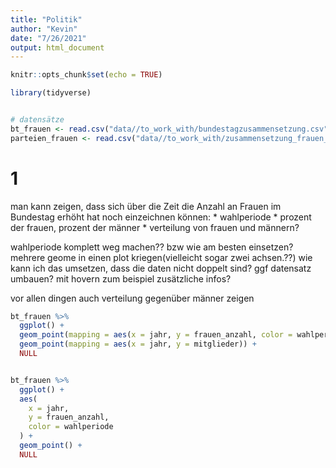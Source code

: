 ```yaml
---
title: "Politik"
author: "Kevin"
date: "7/26/2021"
output: html_document
---
```


```r
knitr::opts_chunk$set(echo = TRUE)

library(tidyverse)


# datensätze
bt_frauen <- read.csv("data//to_work_with/bundestagzusammensetzung.csv")
parteien_frauen <- read.csv("data//to_work_with/zusammensetzung_frauen_parteien.csv")

```



# 1
man kann zeigen, dass sich über die Zeit die Anzahl an Frauen im Bundestag erhöht hat
noch einzeichnen können:
* wahlperiode
* prozent der frauen, prozent der männer
* verteilung von frauen und männern?


wahlperiode komplett weg machen?? bzw wie am besten einsetzen?
mehrere geome in einen plot kriegen(vielleicht sogar zwei achsen.??)
wie kann ich das umsetzen, dass die daten nicht doppelt sind? ggf datensatz umbauen? mit hovern zum beispiel zusätzliche infos?

vor allen dingen auch verteilung gegenüber männer zeigen

```r

bt_frauen %>%
  ggplot() +
  geom_point(mapping = aes(x = jahr, y = frauen_anzahl, color = wahlperiode)) +
  geom_point(mapping = aes(x = jahr, y = mitglieder)) +
  NULL


bt_frauen %>%
  ggplot() +
  aes(
    x = jahr,
    y = frauen_anzahl,
    color = wahlperiode
  ) +
  geom_point() +
  NULL




```

